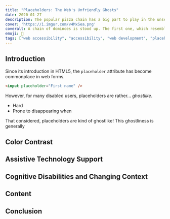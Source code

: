 ```yaml
---
title: "Placeholders: The Web's Unfriendly Ghosts"
date: 2020-01-27
description: The popular pizza chain has a big part to play in the unseen war over the web.
cover: 'https://i.imgur.com/v4MxSea.png'
coveralt: A chain of dominoes is stood up. The first one, which resembles the Domino's Pizza logo, is falling down and knocking the rest of the chain over.
emoji: 👻
tags: ["web accessibility", "accessibility", "web development", "placeholders"]
---
```



## Introduction

Since its introduction in HTML5, the `placeholder` attribute has become commonplace in web forms.

```html {numberLines: true}
<input placeholder="First name" />
```

<!-- {/* <div className="placeholders--container">
    <input className="post-placeholder-input" placeholder="First name" />
    <label>Cell Phone</label>
    <input className="post-placeholder-input" placeholder="(555) 555-5555" type="password" />
</div>
<br />
<div className="placeholders--container">
    <input className="post-placeholder-input" placeholder="First name" />
    <label>Cell Phone</label>
    <input className="post-placeholder-input" placeholder="(555) 555-5555" type="tel" />
</div> */} -->

However, for many disabled users, placeholders are rather... _ghostlike_.

* Hard 
* Prone to disappearing when 

That considered, placeholders are kind of ghostlike! This ghostliness is generally

## Color Contrast

## Assistive Technology Support

## Cognitive Disabilities and Changing Context

## Content

## Conclusion

<!-- Hidden descriptions -->
<div id="" style="display: none;">

</div>